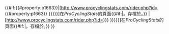 {{#if:{{#property:p1663}}|[http://www.procyclingstats.com/rider.php?id={{#property:p1663}} {{{2|{{{name|{{PAGENAMEBASE}}}}}}}}]在''ProCyclingStats''的頁面{{#if:{{{accessdate|}}}|。存檔於{{{accessdate}}}。}} | [http://www.procyclingstats.com/rider.php?id={{Trim|{{{1|{{{id}}}}}}}} {{{2|{{{name|{{PAGENAMEBASE}}}}}}}}]在''ProCyclingStats''的頁面{{#if:{{{accessdate|}}}|。存檔於{{{accessdate}}}。}} }}<noinclude>
{{Documentation}}
</noinclude>